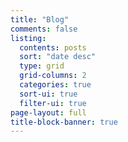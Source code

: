 ```yaml
---
title: "Blog"
comments: false
listing:
  contents: posts
  sort: "date desc"
  type: grid
  grid-columns: 2
  categories: true
  sort-ui: true
  filter-ui: true
page-layout: full
title-block-banner: true
---
```



